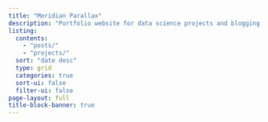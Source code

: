 ```yaml
---
title: "Meridian Parallax"
description: "Portfolio website for data science projects and blogging (mostly in spanish)"
listing:
  contents:
    - "posts/"
    - "projects/"
  sort: "date desc"
  type: grid
  categories: true
  sort-ui: false
  filter-ui: false
page-layout: full
title-block-banner: true
---
```



